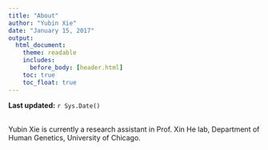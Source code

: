 ```yaml
---
title: "About"
author: "Yubin Xie"
date: "January 15, 2017"
output: 
  html_document:
    theme: readable
    includes:
      before_body: [header.html]
    toc: true
    toc_float: true
---
```

**Last updated:** `r Sys.Date()`
</br>
</br>

Yubin Xie is currently a research assistant in Prof. Xin He lab, Department of Human Genetics, University of Chicago.
